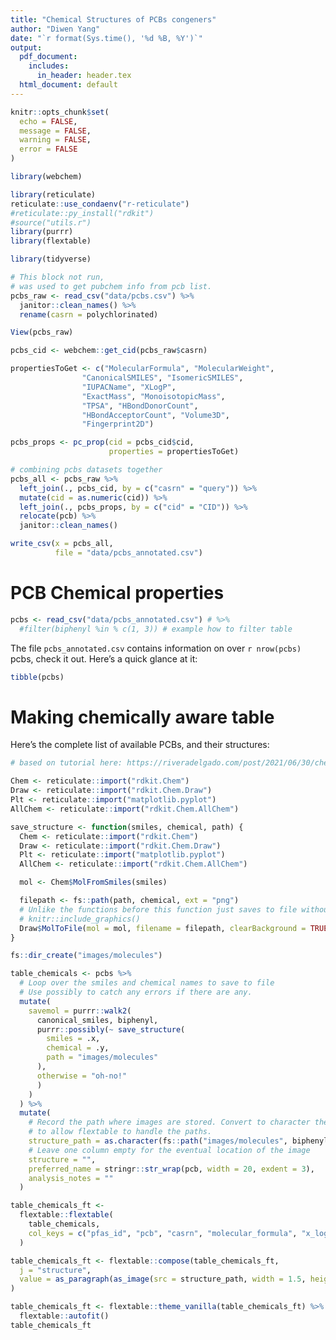 ```yaml
---
title: "Chemical Structures of PCBs congeners"
author: "Diwen Yang"
date: "`r format(Sys.time(), '%d %B, %Y')`"
output:
  pdf_document: 
    includes:
      in_header: header.tex  
  html_document: default
---
```


```r
knitr::opts_chunk$set(
  echo = FALSE,
  message = FALSE,
  warning = FALSE,
  error = FALSE
)

```

```r
library(webchem)

library(reticulate)
reticulate::use_condaenv("r-reticulate")
#reticulate::py_install("rdkit")
#source("utils.r")
library(purrr)
library(flextable)

library(tidyverse)
```
```r
# This block not run,
# was used to get pubchem info from pcb list. 
pcbs_raw <- read_csv("data/pcbs.csv") %>%
  janitor::clean_names() %>%
  rename(casrn = polychlorinated)

View(pcbs_raw)

pcbs_cid <- webchem::get_cid(pcbs_raw$casrn)

propertiesToGet <- c("MolecularFormula", "MolecularWeight", 
                "CanonicalSMILES", "IsomericSMILES",
                "IUPACName", "XLogP",
                "ExactMass", "MonoisotopicMass",
                "TPSA", "HBondDonorCount", 
                "HBondAcceptorCount", "Volume3D", 
                "Fingerprint2D")

pcbs_props <- pc_prop(cid = pcbs_cid$cid,
                      properties = propertiesToGet)

# combining pcbs datasets together
pcbs_all <- pcbs_raw %>%
  left_join(., pcbs_cid, by = c("casrn" = "query")) %>%
  mutate(cid = as.numeric(cid)) %>%
  left_join(., pcbs_props, by = c("cid" = "CID")) %>%
  relocate(pcb) %>%
  janitor::clean_names()

write_csv(x = pcbs_all, 
          file = "data/pcbs_annotated.csv")


```

\blandscape
# PCB Chemical properties 
```r
pcbs <- read_csv("data/pcbs_annotated.csv") # %>%
  #filter(biphenyl %in % c(1, 3)) # example how to filter table 

```

The file `pcbs_annotated.csv` contains information on over `r nrow(pcbs)` pcbs, check it out. Here's a quick glance at it: 

```r
tibble(pcbs) 
```


# Making chemically aware table 


Here's the complete list of available PCBs, and their structures: 

```r
# based on tutorial here: https://riveradelgado.com/post/2021/06/30/chemistry-in-rstudio-with-rdkit-and-reticulate/

Chem <- reticulate::import("rdkit.Chem")
Draw <- reticulate::import("rdkit.Chem.Draw")
Plt <- reticulate::import("matplotlib.pyplot")
AllChem <- reticulate::import("rdkit.Chem.AllChem")

save_structure <- function(smiles, chemical, path) {
  Chem <- reticulate::import("rdkit.Chem")
  Draw <- reticulate::import("rdkit.Chem.Draw")
  Plt <- reticulate::import("matplotlib.pyplot")
  AllChem <- reticulate::import("rdkit.Chem.AllChem")

  mol <- Chem$MolFromSmiles(smiles)

  filepath <- fs::path(path, chemical, ext = "png")
  # Unlike the functions before this function just saves to file without calling
  # knitr::include_graphics()
  Draw$MolToFile(mol = mol, filename = filepath, clearBackground = TRUE)
}


```



```r
fs::dir_create("images/molecules")

table_chemicals <- pcbs %>%
  # Loop over the smiles and chemical names to save to file
  # Use possibly to catch any errors if there are any.
  mutate(
    savemol = purrr::walk2(
      canonical_smiles, biphenyl,
      purrr::possibly(~ save_structure(
        smiles = .x,
        chemical = .y,
        path = "images/molecules"
      ),
      otherwise = "oh-no!"
      )
    )
  ) %>%
  mutate(
    # Record the path where images are stored. Convert to character the path
    # to allow flextable to handle the paths.
    structure_path = as.character(fs::path("images/molecules", biphenyl, ext = "png")),
    # Leave one column empty for the eventual location of the image
    structure = "",
    preferred_name = stringr::str_wrap(pcb, width = 20, exdent = 3),
    analysis_notes = ""
  )
```

```r
table_chemicals_ft <-
  flextable::flextable(
    table_chemicals,
    col_keys = c("pfas_id", "pcb", "casrn", "molecular_formula", "x_log_p" , "structure")
  )
```

```r
table_chemicals_ft <- flextable::compose(table_chemicals_ft,
  j = "structure",
  value = as_paragraph(as_image(src = structure_path, width = 1.5, height = 1.5))
)


```


```r
table_chemicals_ft <- flextable::theme_vanilla(table_chemicals_ft) %>%
  flextable::autofit()
table_chemicals_ft
```

\elandscape
